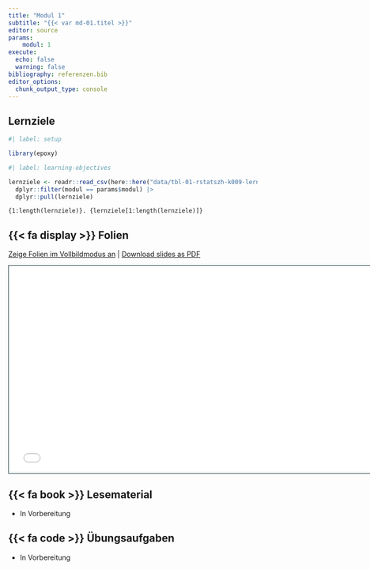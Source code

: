 ```yaml
---
title: "Modul 1"
subtitle: "{{< var md-01.titel >}}"
editor: source
params:
    modul: 1
execute: 
  echo: false
  warning: false
bibliography: referenzen.bib
editor_options: 
  chunk_output_type: console
---
```



## Lernziele

```r
#| label: setup

library(epoxy)
```

```r
#| label: learning-objectives

lernziele <- readr::read_csv(here::here("data/tbl-01-rstatszh-k009-lernziele.csv")) |> 
  dplyr::filter(modul == params$modul) |>
  dplyr::pull(lernziele)

```

```epoxy
{1:length(lernziele)}. {lernziele[1:length(lernziele)]}
```

## {{< fa display >}} Folien

[Zeige Folien im Vollbildmodus an](../folien/md-01-willkommen.html) | [Download slides as PDF](https://github.com/rstatszh-k009/website/raw/main/folien/md-01-willkommen.pdf)

```{=html}
<iframe class="slide-deck" src="../folien/md-01-willkommen.html" height="420" width="747" style="border: 1px solid #123233;"></iframe>
```

## {{< fa book >}} Lesematerial

- In Vorbereitung

## {{< fa code >}} Übungsaufgaben

- In Vorbereitung